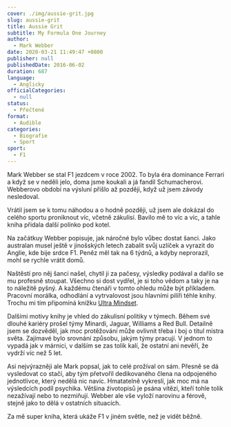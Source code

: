 ```yaml
---
cover: ./img/aussie-grit.jpg
slug: aussie-grit
title: Aussie Grit
subtitle: My Formula One Journey
author:
  - Mark Webber
date: 2020-03-21 11:49:47 +0800
publisher: null
publishedDate: 2016-06-02
duration: 687
language:
  - Anglicky
officialCategories:
  - null
status:
  - Přečtené
format:
  - Audible
categories:
  - Biografie
  - Sport
sport:
  - F1
---
```


Mark Webber se stal F1 jezdcem v roce 2002. To byla éra dominance Ferrari a když se v neděli jelo, doma jsme koukali a já fandil Schumacherovi. Webberovo období na výsluní přišlo až později, když už jsem závody nesledoval.

Vrátil jsem se k tomu náhodou a o hodně později, už jsem ale dokázal do celého sportu proniknout víc, včetně zákulisí. Bavilo mě to víc a víc, a tahle kniha přidala další polínko pod kotel.

Na začátkuy Webber popisuje, jak náročné bylo vůbec dostat šanci. Jako australan musel ještě v jinošských letech zabalit svůj uzlíček a vyrazit do Anglie, kde bije srdce F1. Peněz měl tak na 6 týdnů, a kdyby neprorazil, mohl se rychle vrátit domů.

Naštěstí pro něj šanci našel, chytil ji za pačesy, výsledky podával a dařilo se mu profesně stoupat. Všechno si dost vydřel, je si toho vědom a taky je na to náležitě pyšný. A každému čtenáři v tomto ohledu může být příkladem. Pracovní morálka, odhodlání a vytrvalovost jsou hlavními pilíři téhle knihy. Trochu mi tím připomíná knížku [Ultra Mindset](/the-ultra-mindset).

Dalšími motivy knihy je vhled do zákulisní politiky v týmech. Během své dlouhé kariéry prošel týmy Minardi, Jaguar, Williams a Red Bull. Detailně jsem se dozvěděl, jak moc protěžování může ovlivnit třeba i boj o titul mistra světa. Zajímavé bylo srovnání způsobu, jakým týmy pracují. V jednom to vypadá jak v márnici, v dalším se zas tolik kalí, že ostatní ani nevěří, že vydrží víc než 5 let.

Asi nejvýrazněji ale Mark popsal, jak to celé prožíval on sám. Přesně se dá vysledovat co stačí, aby tým přetvořil dedikovaného člena na odpojeného jednotlivce, který nedělá nic navíc. Hmatatelně vykreslí, jak moc má na výsledcích podíl psychika. Většina źivotopisů je psána vítězi, kteří tohle tolik nezažívají nebo to nezmiňují. Webber ale vše vyloží narovinu a férově, stejně jako to dělá v ostatních situacích.

Za mě super kniha, která ukáže F1 v jiném světle, než je vidět běžně.
